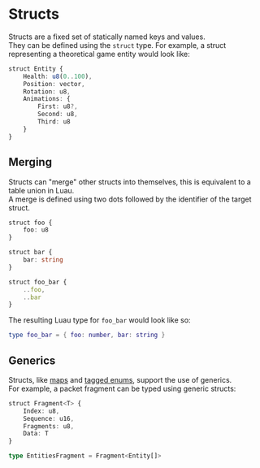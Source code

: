 
# Structs
Structs are a fixed set of statically named keys and values.<br/>
They can be defined using the `struct` type. For example, a struct representing a theoretical game entity would look like:
```ts copy
struct Entity {
    Health: u8(0..100),
    Position: vector,
    Rotation: u8,
    Animations: {
        First: u8?,
        Second: u8,
        Third: u8
    }
}
```

## Merging
Structs can "merge" other structs into themselves, this is equivalent to a table union in Luau.<br/>
A merge is defined using two dots followed by the identifier of the target struct.
```ts copy
struct foo {
    foo: u8
}

struct bar {
    bar: string
}

struct foo_bar {
    ..foo,
    ..bar
}
```
The resulting Luau type for `foo_bar` would look like so:
```lua copy
type foo_bar = { foo: number, bar: string }
```

## Generics
Structs, like [maps](./8-maps.mdx) and [tagged enums](./10-enums#tagged-enums), support the use of generics.<br/>
For example, a packet fragment can be typed using generic structs:
```ts copy
struct Fragment<T> {
    Index: u8,
    Sequence: u16,
    Fragments: u8,
    Data: T 
}

type EntitiesFragment = Fragment<Entity[]>
```
